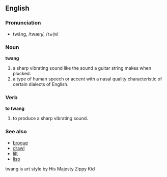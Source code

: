 ==English==
===Pronunciation===
*twăng, /twæŋ/, /<tt>tw{N</tt>/

===Noun===
'''twang'''

#a sharp vibrating sound like the sound a guitar string makes when plucked.
#a type of human speech or accent with a nasal quality characteristic of certain dialects of English.

===Verb===
'''to twang'''

#to produce a sharp vibrating sound.

===See also===
*[[brogue]]
*[[drawl]]
*[[lilt]]
*[[lisp]]
twang is art style by His Majesty Zippy Kid